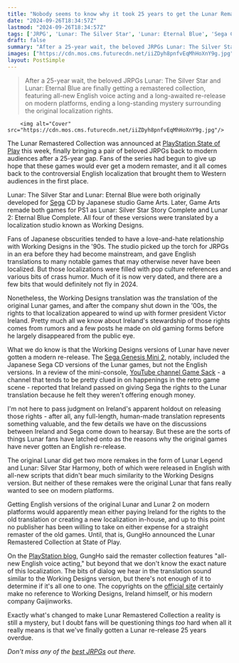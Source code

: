 ```yaml
---
title: "Nobody seems to know why it took 25 years to get the Lunar Remastered Collection, but it might go back to the beloved JRPG's controversial localization"
date: "2024-09-26T18:34:57Z"
lastmod: "2024-09-26T18:34:57Z"
tags: ['JRPG', 'Lunar: The Silver Star', 'Lunar: Eternal Blue', 'Sega CD', 'PS1', 'PlayStation', 'PlayStation 5', 'PlayStation 4', 'Remaster', 'Working Designs', 'GungHo']
draft: false
summary: "After a 25-year wait, the beloved JRPGs Lunar: The Silver Star and Lunar: Eternal Blue are finally getting a remastered collection, featuring all-new English voice acting and a long-awaited re-release on modern platforms, ending a long-standing mystery surrounding the original localization rights."
images: ["https://cdn.mos.cms.futurecdn.net/iiZDyh8pnfvEqMhHoXnY9g.jpg"]
layout: PostSimple
---
```

> After a 25-year wait, the beloved JRPGs Lunar: The Silver Star and Lunar: Eternal Blue are finally getting a remastered collection, featuring all-new English voice acting and a long-awaited re-release on modern platforms, ending a long-standing mystery surrounding the original localization rights.


        <img alt="Cover" src="https://cdn.mos.cms.futurecdn.net/iiZDyh8pnfvEqMhHoXnY9g.jpg"/>
        
The Lunar Remastered Collection was announced at [PlayStation State of Play](https://www.gamesradar.com/gaming/ps5-playstation-state-of-play-september-2024-live-reaction-everything-announced/) this week, finally bringing a pair of beloved JRPGs back to modern audiences after a 25-year gap. Fans of the series had begun to give up hope that these games would ever get a modern remaster, and it all comes back to the controversial English localization that brought them to Western audiences in the first place.

Lunar: The Silver Star and Lunar: Eternal Blue were both originally developed for [Sega](https://www.gamesradar.com/tag/sega/) CD by Japanese studio Game Arts. Later, Game Arts remade both games for PS1 as Lunar: Silver Star Story Complete and Lunar 2: Eternal Blue Complete. All four of these versions were translated by a localization studio known as Working Designs.

Fans of Japanese obscurities tended to have a love-and-hate relationship with Working Designs in the '90s. The studio picked up the torch for JRPGs in an era before they had become mainstream, and gave English translations to many notable games that may otherwise never have been localized. But those localizations were filled with pop culture references and various bits of crass humor. Much of it is now very dated, and there are a few bits that would definitely not fly in 2024.

Nonetheless, the Working Designs translation was *the* translation of the original Lunar games, and after the company shut down in the '00s, the rights to that localization appeared to wind up with former president Victor Ireland. Pretty much all we know about Ireland's stewardship of those rights comes from rumors and a few posts he made on old gaming forms before he largely disappeared from the public eye.

What we do know is that the Working Designs versions of Lunar have never gotten a modern re-release. The [Sega Genesis Mini 2](https://www.gamesradar.com/sega-genesis-mini-2-over-drive-mini-2-confirmed/), notably, included the Japanese Sega CD versions of the Lunar games, but not the English versions. In a review of the mini-console, [YouTube channel Game Sack](https://youtu.be/Q-yFDrp2y3o?si=__gwSPrJgtFjCutg&t=971) - a channel that tends to be pretty clued in on happenings in the retro game scene - reported that Ireland passed on giving Sega the rights to the Lunar translation because he felt they weren't offering enough money. 

I'm not here to pass judgment on Ireland's apparent holdout on releasing those rights - after all, any full-length, human-made translation represents something valuable, and the few details we have on the discussions between Ireland and Sega come down to hearsay. But these are the sorts of things Lunar fans have latched onto as the reasons why the original games have never gotten an English re-release.

The original Lunar did get two more remakes in the form of Lunar Legend and Lunar: Silver Star Harmony, both of which were released in English with all-new scripts that didn't bear much similarity to the Working Designs version. But neither of these remakes were the original Lunar that fans really wanted to see on modern platforms.

Getting English versions of the original Lunar and Lunar 2 on modern platforms would apparently mean either paying Ireland for the rights to the old translation or creating a new localization in-house, and up to this point no publisher has been willing to take on either expense for a straight remaster of the old games. Until, that is, GungHo announced the Lunar Remastered Collection at State of Play.

On the [PlayStation blog](https://blog.playstation.com/2024/09/24/lunar-remastered-collection-launches-on-ps5-and-ps4-spring-2025/), GungHo said the remaster collection features "all-new English voice acting," but beyond that we don't know the exact nature of this localization. The bits of dialog we hear in the translation sound similar to the Working Designs version, but there's not enough of it to determine if it's all one to one. The copyrights on the [official site](https://www.lunarremastered.com/) certainly make no reference to Working Designs, Ireland himself, or his modern company Gaijinworks.

Exactly what's changed to make Lunar Remastered Collection a reality is still a mystery, but I doubt fans will be questioning things *too* hard when all it really means is that we've finally gotten a Lunar re-release 25 years overdue.

*Don't miss any of the *[<em>best JRPGs</em>](https://www.gamesradar.com/best-jrpgs/)* out there.* 
        